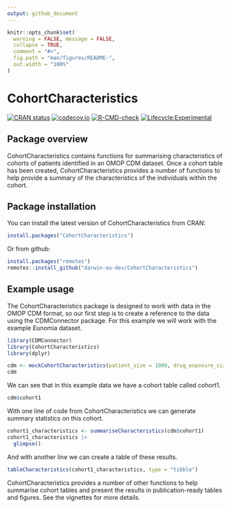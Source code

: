 ```yaml
---
output: github_document
---
```


```r
knitr::opts_chunk$set(
  warning = FALSE, message = FALSE,
  collapse = TRUE,
  comment = "#>",
  fig.path = "man/figures/README-",
  out.width = "100%"
)
```

# CohortCharacteristics

[![CRAN status](https://www.r-pkg.org/badges/version/CohortCharacteristics)](https://CRAN.R-project.org/package=CohortCharacteristics)
[![codecov.io](https://codecov.io/github/darwin-eu-dev/CohortCharacteristics/coverage.svg?branch=main)](https://app.codecov.io/github/darwin-eu-dev/CohortCharacteristics?branch=main)
[![R-CMD-check](https://github.com/darwin-eu-dev/CohortCharacteristics/workflows/R-CMD-check/badge.svg)](https://github.com/darwin-eu-dev/CohortCharacteristics/actions)
[![Lifecycle:Experimental](https://img.shields.io/badge/Lifecycle-Experimental-339999)](https://lifecycle.r-lib.org/articles/stages.html#experimental)

## Package overview

CohortCharacteristics contains functions for summarising characteristics of cohorts of patients identified in an OMOP CDM dataset. Once a cohort table has been created, CohortCharacteristics provides a number of functions to help provide a summary of the characteristics of the individuals within the cohort.

## Package installation

You can install the latest version of CohortCharacteristics from CRAN:

```r
install.packages("CohortCharacteristics")
```

Or from github:
```r
install.packages("remotes")
remotes::install_github("darwin-eu-dev/CohortCharacteristics")
```

## Example usage

The CohortCharacteristics package is designed to work with data in the OMOP CDM format, so our first step is to create a reference to the data using the CDMConnector package. For this example we will work with the example Eunomia dataset.  

```r
library(CDMConnector)
library(CohortCharacteristics)
library(dplyr)
```

```r
cdm <- mockCohortCharacteristics(patient_size = 1000, drug_exposure_size = 1000)
cdm
```

We can see that in this example data we have a cohort table called cohort1.

```r
cdm$cohort1
```

With one line of code from CohortCharacteristics we can generate summary statistics on this cohort.
```r
cohort1_characteristics <- summariseCharacteristics(cdm$cohort1)
cohort1_characteristics |> 
  glimpse()
```

And with another line we can create a table of these results.
```r
tableCharacteristics(cohort1_characteristics, type = "tibble")
```

CohortCharacteristics provides a number of other functions to help summarise cohort tables and present the results in publication-ready tables and figures. See the vignettes for more details.

